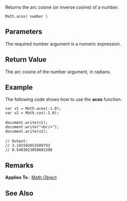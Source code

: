 Returns the arc cosine (or inverse cosine) of a number.

 Math.acos( number )
==Parameters==
The required number argument is a numeric expression.


==Return Value==
The arc cosine of the number argument, in radians.


==Example==
The following code shows how to use the '''acos''' function.

 var v1 = Math.acos(-1.0);
 var v2 = Math.cos(-1.0);
 
 document.write(v1);
 document.write("&lt;br/&gt;");
 document.write(v2);
 
 // Output:
 // 3.141592653589793
 // 0.5403023058681398

==Remarks==
'''Applies To''' : [[javascript/Math|Math Object]]


==See Also==

              

              

              

              

              

              
